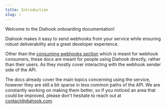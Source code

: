 ```yaml
---
title: Introduction
slug: /
---
```

Welcome to the Diahook onboarding documentation!

Diahook makes it easy to send webhooks from your service while ensuring robust deliverability and a great developer experience.

Other than the [consuming webhooks section](./receiving/verifying-payloads.mdx) which is meant for webhook consumers, these docs are meant for people using Diahook directly, rather than their users. As they mostly cover interacting with the webhook sender side of the API.

The docs already cover the main topics concerning using the service, however they are still a bit sparse in less common paths of the API. We are constantly working on making them better, so if you noticed an area that could be improved, please don't hesitate to reach out at contact@diahook.com.

